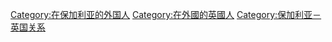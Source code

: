 [[Category:在保加利亚的外国人|Category:在保加利亚的外国人]]
[[Category:在外國的英國人|Category:在外國的英國人]]
[[Category:保加利亚－英国关系|Category:保加利亚－英国关系]]